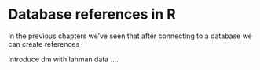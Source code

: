 # Database references in R {#sec-database_references_in_r}

In the previous chapters we've seen that after connecting to a database we can create references

Introduce dm with lahman data ....
